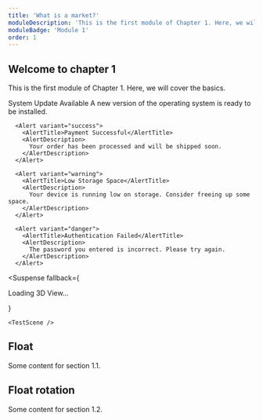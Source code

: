 ```yaml
---
title: 'What is a market?'
moduleDescription: 'This is the first module of Chapter 1. Here, we will cover the basics.'
moduleBadge: 'Module 1'
order: 1
---
```


## Welcome to chapter 1

This is the first module of Chapter 1. Here, we will cover the basics.

<QuoteComponent
  quote="Many of Life's failures are people who did not realize how close they were to success when they gave up"
  author="Thomas Edison"
/>

<VoiceoverPlayer
  src="/audio/Recording.m4a"
  title="Voiceover Title"
  description="Voiceover Description"
/>

<Alert variant="info">
  <AlertTitle>System Update Available</AlertTitle>
  <AlertDescription>
    A new version of the operating system is ready to be installed.
  </AlertDescription>
</Alert>

      <Alert variant="success">
        <AlertTitle>Payment Successful</AlertTitle>
        <AlertDescription>
          Your order has been processed and will be shipped soon.
        </AlertDescription>
      </Alert>

      <Alert variant="warning">
        <AlertTitle>Low Storage Space</AlertTitle>
        <AlertDescription>
          Your device is running low on storage. Consider freeing up some space.
        </AlertDescription>
      </Alert>

      <Alert variant="danger">
        <AlertTitle>Authentication Failed</AlertTitle>
        <AlertDescription>
          The password you entered is incorrect. Please try again.
        </AlertDescription>
      </Alert>

<CanvasWrapper enableEnvironment={false} height="550px" >

  <Suspense
    fallback={
      <div className="flex h-full items-center justify-center bg-muted">
        <p>Loading 3D View...</p>
      </div>
    }
  >
    <TestScene />
  </Suspense>
</CanvasWrapper>

<VideoPlayerUI src="/video/testVideo.mp4" />

## Float

Some content for section 1.1.

## Float rotation

Some content for section 1.2.
